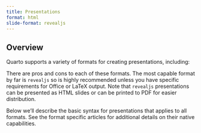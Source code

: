 ```yaml
---
title: Presentations
format: html
slide-format: revealjs
---
```


## Overview

Quarto supports a variety of formats for creating presentations, including:

There are pros and cons to each of these formats. The most capable format by far is `revealjs` so is highly recommended unless you have specific requirements for Office or LaTeX output. Note that `revealjs` presentations can be presented as HTML slides or can be printed to PDF for easier distribution.

Below we'll describe the basic syntax for presentations that applies to all formats. See the format specific articles for additional details on their native capabilities.
